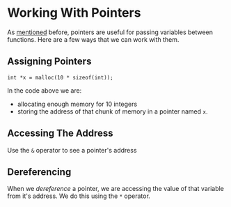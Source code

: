 # Working With Pointers

As [mentioned](/what-are-pointers) before, pointers
are useful for passing variables between functions.
Here are a few ways that we can work with them.

## Assigning Pointers
```
int *x = malloc(10 * sizeof(int));
```

In the code above we are:
* allocating enough memory for 10 integers
* storing the address of that chunk of memory in a
pointer named `x`.

## Accessing The Address
Use the `&` operator to see a pointer's address

## Dereferencing
When we _dereference_ a pointer, we are accessing
the value of that variable from it's address. We do 
this using the `*` operator.